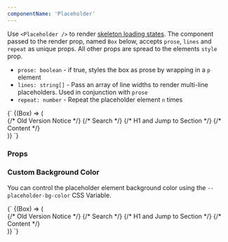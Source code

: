 ```yaml
---
componentName: 'Placeholder'
---
```


Use `<Placeholder />` to render [skeleton loading states](https://uxdesign.cc/what-you-should-know-about-skeleton-screens-a820c45a571a). The component passed to the render prop, named `Box` below, accepts `prose`, `lines` and `repeat` as unique props. All other props are spread to the elements `style` prop.

- `prose: boolean` - if true, styles the box as prose by wrapping in a `p` element
- `lines: string[]` - Pass an array of line widths to render multi-line placeholders. Used in conjunction with `prose`
- `repeat: number` - Repeat the placeholder element `n` times

<LiveComponent>
  {`<Placeholder>
  {(Box) => (
    <div
      style={{
        maxWidth: 'var(--site-max-width, 1200px)',
        margin: '0 auto',
        padding: '0 32px',
        display: 'flex',
        flexDirection: 'row',
        width: '100%',
        marginTop: '72px',
      }}
    >
      <div
        style={{
          marginRight: '2em',
          width: '250px',
          flexShrink: 0,
        }}
      >
        <Box width="7ch" height="0.75rem" marginBottom="4px" />
        <Box height="30px" />
        <Box height="30px" />
        <Box height="1rem" marginBottom="16px" repeat={3} />
        <Box height="1px" />
        <Box height="1rem" marginBottom="16px" repeat={5} />
        <Box height="1px" />
        <Box height="1rem" marginBottom="16px" repeat={3} />
      </div>
      <div
        style={{
          flex: '1 1',
          padding: '0 32px',
          overflow: 'auto',
        }}
      >
        {/* Old Version Notice */}
        <Box height="40px" />
        {/* Search */}
        <Box height="40px" marginBottom="56px" />
        {/* H1 and Jump to Section */}
        <Box width="16ch" fontSize="2.5rem" height="40px" marginBottom="24px" />
        <Box
          width="16ch"
          height="1rem"
          marginBottom="20px"
          display="inline-block"
        />
        {/* Content */}
        <Box lines={['80ch', '80ch', '65ch']} prose />
        <Box lines={['70ch']} prose />
        <Box lines={['80ch', '80ch', '80ch', '35ch']} prose />
        <Box height="100px" margin="20px 0" display="inline-block" />
      </div>
    </div>
  )}
</Placeholder>`}
</LiveComponent>

<UsageDetails packageJson={packageJson} />

### Props

<PropsTable props={componentProps} />

### Custom Background Color

You can control the placeholder element background color using the `--placeholder-bg-color` CSS Variable.

<LiveComponent>
  {`<Placeholder>
  {(Box) => (
    <div
      style={{
        '--placeholder-bg-color': 'var(--gray-2)',
        maxWidth: 'var(--site-max-width, 1200px)',
        margin: '0 auto',
        padding: '0 32px',
        display: 'flex',
        flexDirection: 'row',
        width: '100%',
        marginTop: '72px',
      }}
    >
      <div
        style={{
          marginRight: '2em',
          width: '250px',
          flexShrink: 0,
        }}
      >
        <Box width="7ch" height="0.75rem" marginBottom="4px" />
        <Box height="30px" />
        <Box height="30px" />
        <Box height="1rem" marginBottom="16px" repeat={3} />
        <Box height="1px" />
        <Box height="1rem" marginBottom="16px" repeat={5} />
        <Box height="1px" />
        <Box height="1rem" marginBottom="16px" repeat={3} />
      </div>
      <div
        style={{
          flex: '1 1',
          padding: '0 32px',
          overflow: 'auto',
        }}
      >
        {/* Old Version Notice */}
        <Box height="40px" />
        {/* Search */}
        <Box height="40px" marginBottom="56px" />
        {/* H1 and Jump to Section */}
        <Box width="16ch" fontSize="2.5rem" height="40px" marginBottom="24px" />
        <Box
          width="16ch"
          height="1rem"
          marginBottom="20px"
          display="inline-block"
        />
        {/* Content */}
        <Box lines={['80ch', '80ch', '65ch']} prose />
        <Box lines={['70ch']} prose />
        <Box lines={['80ch', '80ch', '80ch', '35ch']} prose />
        <Box height="100px" margin="20px 0" display="inline-block" />
      </div>
    </div>
  )}
</Placeholder>`}
</LiveComponent>
